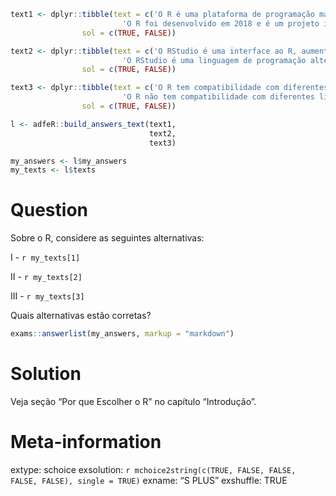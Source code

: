 ```r
text1 <- dplyr::tibble(text = c('O R é uma plataforma de programação madura e estável;',
                         'O R foi desenvolvido em 2018 e é um projeto inovador e instável;'),
                sol = c(TRUE, FALSE))

text2 <- dplyr::tibble(text = c('O RStudio é uma interface ao R, aumentando a produtividade do analista;',
                         'O RStudio é uma linguagem de programação alternativa ao R;'),
                sol = c(TRUE, FALSE))

text3 <- dplyr::tibble(text = c('O R tem compatibilidade com diferentes linguagens de programação;',
                         'O R não tem compatibilidade com diferentes linguagens de programação;'),
                sol = c(TRUE, FALSE))

l <- adfeR::build_answers_text(text1,
                               text2,
                               text3)

my_answers <- l$my_answers
my_texts <- l$texts
```

Question
========

Sobre o R, considere as seguintes alternativas:

I - `r my_texts[1]`

II - `r my_texts[2]`

III - `r my_texts[3]`

Quais alternativas estão corretas?

```r
exams::answerlist(my_answers, markup = "markdown")
```

Solution
================

Veja seção "Por que Escolher o R" no capítulo "Introdução".

Meta-information
================
extype: schoice
exsolution: `r mchoice2string(c(TRUE, FALSE, FALSE, FALSE, FALSE), single = TRUE)`
exname: "S PLUS"
exshuffle: TRUE

